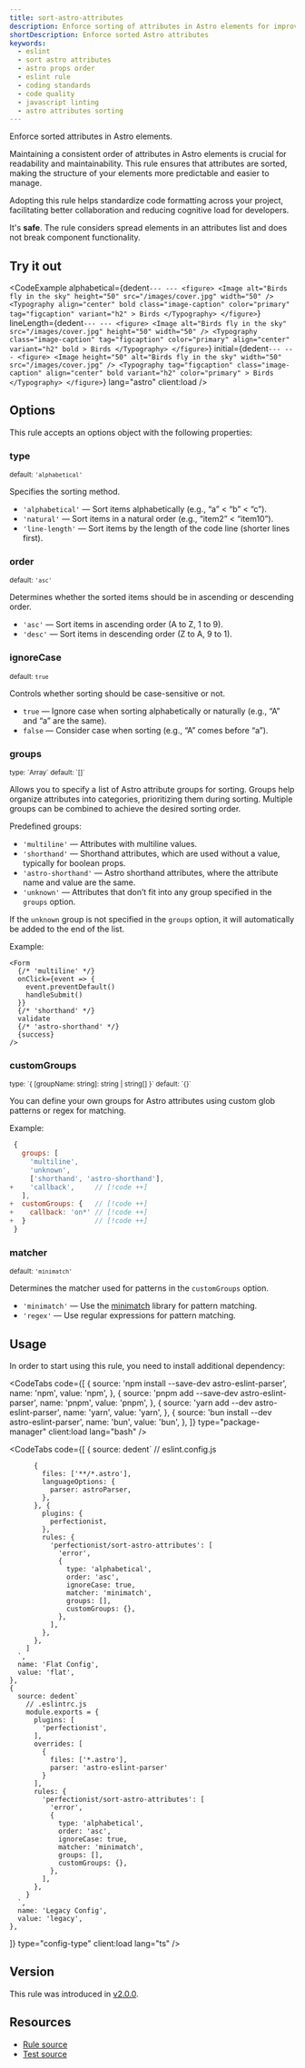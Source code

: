 ```yaml
---
title: sort-astro-attributes
description: Enforce sorting of attributes in Astro elements for improved readability and maintainability. Keep your Astro components clean and organized with this ESLint rule
shortDescription: Enforce sorted Astro attributes
keywords:
  - eslint
  - sort astro attributes
  - astro props order
  - eslint rule
  - coding standards
  - code quality
  - javascript linting
  - astro attributes sorting
---
```



Enforce sorted attributes in Astro elements.

Maintaining a consistent order of attributes in Astro elements is crucial for readability and maintainability. This rule ensures that attributes are sorted, making the structure of your elements more predictable and easier to manage.

Adopting this rule helps standardize code formatting across your project, facilitating better collaboration and reducing cognitive load for developers.

It's **safe**. The rule considers spread elements in an attributes list and does not break component functionality.

## Try it out

<CodeExample
  alphabetical={dedent`
    ---
    ---
    <figure>
      <Image
        alt="Birds fly in the sky"
        height="50"
        src="/images/cover.jpg"
        width="50"
      />
      <Typography
        align="center"
        bold
        class="image-caption"
        color="primary"
        tag="figcaption"
        variant="h2"
      >
        Birds
      </Typography>
    </figure>
  `}
  lineLength={dedent`
    ---
    ---
    <figure>
      <Image
        alt="Birds fly in the sky"
        src="/images/cover.jpg"
        height="50"
        width="50"
      />
      <Typography
        class="image-caption"
        tag="figcaption"
        color="primary"
        align="center"
        variant="h2"
        bold
      >
        Birds
      </Typography>
    </figure>
  `}
  initial={dedent`
    ---
    ---
    <figure>
      <Image
        height="50"
        alt="Birds fly in the sky"
        width="50"
        src="/images/cover.jpg"
      />
      <Typography
        tag="figcaption"
        class="image-caption"
        align="center"
        bold
        variant="h2"
        color="primary"
      >
        Birds
      </Typography>
    </figure>
  `}
  lang="astro"
  client:load
/>

## Options

This rule accepts an options object with the following properties:

### type

<sub>default: `'alphabetical'`</sub>

Specifies the sorting method.

- `'alphabetical'` — Sort items alphabetically (e.g., “a” < “b” < “c”).
- `'natural'` — Sort items in a natural order (e.g., “item2” < “item10”).
- `'line-length'` — Sort items by the length of the code line (shorter lines first).

### order

<sub>default: `'asc'`</sub>

Determines whether the sorted items should be in ascending or descending order.

- `'asc'` — Sort items in ascending order (A to Z, 1 to 9).
- `'desc'` — Sort items in descending order (Z to A, 9 to 1).

### ignoreCase

<sub>default: `true`</sub>

Controls whether sorting should be case-sensitive or not.

- `true` — Ignore case when sorting alphabetically or naturally (e.g., “A” and “a” are the same).
- `false` — Consider case when sorting (e.g., “A” comes before “a”).

### groups

<sub>
  type: `Array<string | string[]>`
</sub>
<sub>default: `[]`</sub>

Allows you to specify a list of Astro attribute groups for sorting. Groups help organize attributes into categories, prioritizing them during sorting. Multiple groups can be combined to achieve the desired sorting order.

Predefined groups:

- `'multiline'` — Attributes with multiline values.
-	`'shorthand'` — Shorthand attributes, which are used without a value, typically for boolean props.
-	`'astro-shorthand'` — Astro shorthand attributes, where the attribute name and value are the same.
- `'unknown'` — Attributes that don’t fit into any group specified in the `groups` option.

If the `unknown` group is not specified in the `groups` option, it will automatically be added to the end of the list.

Example:

```astro
<Form
  {/* 'multiline' */}
  onClick={event => {
    event.preventDefault()
    handleSubmit()
  }}
  {/* 'shorthand' */}
  validate
  {/* 'astro-shorthand' */}
  {success}
/>
```

### customGroups

<sub>
  type: `{ [groupName: string]: string | string[] }`
</sub>
<sub>default: `{}`</sub>

You can define your own groups for Astro attributes using custom glob patterns or regex for matching.

Example:

```js
 {
   groups: [
     'multiline',
     'unknown',
     ['shorthand', 'astro-shorthand'],
+    'callback',     // [!code ++]
   ],
+  customGroups: {   // [!code ++]
+    callback: 'on*' // [!code ++]
+  }                 // [!code ++]
 }
```

### matcher

<sub>default: `'minimatch'`</sub>

Determines the matcher used for patterns in the `customGroups` option.

- `'minimatch'` — Use the [minimatch](https://github.com/isaacs/minimatch) library for pattern matching.
- `'regex'` — Use regular expressions for pattern matching.

## Usage

In order to start using this rule, you need to install additional dependency:

<CodeTabs
  code={[
    {
      source: 'npm install --save-dev astro-eslint-parser',
      name: 'npm',
      value: 'npm',
    },
    {
      source: 'pnpm add --save-dev astro-eslint-parser',
      name: 'pnpm',
      value: 'pnpm',
    },
    {
      source: 'yarn add --dev astro-eslint-parser',
      name: 'yarn',
      value: 'yarn',
    },
    {
      source: 'bun install --dev astro-eslint-parser',
      name: 'bun',
      value: 'bun',
    },
  ]}
  type="package-manager"
  client:load
  lang="bash"
/>

<CodeTabs
  code={[
    {
      source: dedent`
        // eslint.config.js

          {
            files: ['**/*.astro'],
            languageOptions: {
              parser: astroParser,
            },
          }, {
            plugins: {
              perfectionist,
            },
            rules: {
              'perfectionist/sort-astro-attributes': [
                'error',
                {
                  type: 'alphabetical',
                  order: 'asc',
                  ignoreCase: true,
                  matcher: 'minimatch',
                  groups: [],
                  customGroups: {},
                },
              ],
            },
          },
        ]
      `,
      name: 'Flat Config',
      value: 'flat',
    },
    {
      source: dedent`
        // .eslintrc.js
        module.exports = {
          plugins: [
            'perfectionist',
          ],
          overrides: [
            {
              files: ['*.astro'],
              parser: 'astro-eslint-parser'
            }
          ],
          rules: {
            'perfectionist/sort-astro-attributes': [
              'error',
              {
                type: 'alphabetical',
                order: 'asc',
                ignoreCase: true,
                matcher: 'minimatch',
                groups: [],
                customGroups: {},
              },
            ],
          },
        }
      `,
      name: 'Legacy Config',
      value: 'legacy',
    },
  ]}
  type="config-type"
  client:load
  lang="ts"
/>

## Version

This rule was introduced in [v2.0.0](https://github.com/azat-io/eslint-plugin-perfectionist/releases/tag/v2.0.0).

## Resources

- [Rule source](https://github.com/azat-io/eslint-plugin-perfectionist/blob/main/rules/sort-astro-attributes.ts)
- [Test source](https://github.com/azat-io/eslint-plugin-perfectionist/blob/main/test/sort-astro-attributes.test.ts)
